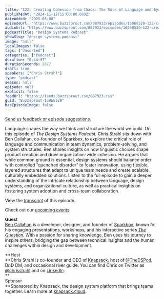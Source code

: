 ```yaml
---
title: "122. Creating Cohesion from Chaos: The Role of Language and System Design with Ben Callahan"
publishedAt: "2024-11-12T15:00:00.000Z"
dateAdded: "2025-06-08"
episodeUrl: "https://www.buzzsprout.com/887923/episodes/16068520-122-creating-cohesion-from-chaos-the-role-of-language-and-system-design-with-ben-callahan.mp3"
audioUrl: "https://www.buzzsprout.com/887923/episodes/16068520-122-creating-cohesion-from-chaos-the-role-of-language-and-system-design-with-ben-callahan.mp3"
podcastTitle: "Design Systems Podcast"
showSlug: "design-systems-podcast"
image: "null"
localImages: false
tags: ["Unsorted"]
categories: ["Podcast"]
duration: "0:44:37"
durationSeconds: 2677
draft: true
speakers: ["Chris Strahl"]
type: "podcast"
season: null
episode: null
explicit: false
feedUrl: "https://feeds.buzzsprout.com/887923.rss"
guid: "Buzzsprout-16068520"
hasEpisodeImage: false
---
```

[Send us feedback or episode suggestions.](https://www.buzzsprout.com/twilio/text_messages/887923/open_sms)

Language shapes the way we think and structure the world we build. On this episode of _The Design Systems Podcast_, Chris Strahl sits down with Ben Callahan, co-founder of Sparkbox, to explore the critical role of language and communication in team dynamics, problem-solving, and system structures. Ben shares insights on how linguistic choices shape product creation and drive organization-wide cohesion. He argues that while common ground is essential, design systems should balance order with controlled "quenched disorder" to foster innovation, using flexible, layered structures that adapt to unique team needs and create scalable, culturally embedded solutions. Listen to the full episode to gain a deeper understanding of the intricate relationship between language, design systems, and organizational culture, as well as practical insights on fostering system adoption and cross-team collaboration.  
  
View the [transcript](https://docs.google.com/document/d/1XW9KzRBwsf82UPw-wze5TPE1PY_ww_iyuRYQDfF2jMk/edit?tab=t.0#heading=h.m7y63er2g4ty) of this episode.

Check out our [upcoming events](https://www.knapsack.cloud/events).

**Guest**  
[Ben Callahan](https://bencallahan.com/) is a developer, designer, and founder of [Sparkbox](https://sparkbox.com/), known for his engaging presentations, workshops, and his interactive series [_The Question_](https://us9.list-manage.com/survey?u=0f766efbf71b1e45af76b770b&id=eb63354558&attribution=false). With a passion for sharing knowledge, Ben uses his journey to inspire others, bridging the gap between technical insights and the human challenges within design and development.

**Host  
**Chris Strahl is co-founder and CEO of [Knapsack](https://www.knapsack.cloud/), host of [@TheDSPod](https://twitter.com/thedspod), DnD DM, and occasional river guide. You can find Chris on Twitter as [@chrisstrahl](https://twitter.com/chrisstrahl) and on [LinkedIn](https://www.linkedin.com/in/chrisstrahl/).  
**  
Sponsor  
**Sponsored by Knapsack, the design system platform that brings teams together. Learn more at [knapsack.cloud](https://www.knapsack.cloud/?utm_source=podcast).
